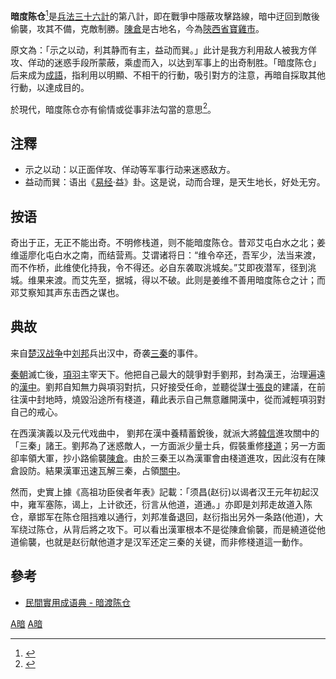 '''暗度陈仓'''<ref>{{cite book |title=现代汉语词典 |date=2005年6月1日 |publisher=商务印书馆 |isbn=978-9620424311 |pages=第11页，第957页 |edition=第五版}}</ref>是[[兵法|兵法]][[三十六計|三十六計]]的第八計，即在戰爭中隱蔽攻擊路線，暗中迂回到敵後偷襲，攻其不備，克敵制勝。[[陳倉|陳倉]]是古地名，今為[[陝西省|陝西省]][[寶雞市|寶雞市]]。

原文為：「示之以动，利其静而有主，益动而巽。」此计是我方利用敌人被我方佯攻、佯动的迷惑手段所蒙蔽，乘虚而入，以达到军事上的出奇制胜。「暗度陈仓」后来成为[[成語|成語]]，指利用以明顯、不相干的行動，吸引對方的注意，再暗自採取其他行動，以達成目的。

於現代，暗度陈仓亦有偷情或從事非法勾當的意思<ref>{{cite book|author1=張永誠|title=計策學-新36計／商政實例解說本|date=1988年|publisher=遠流出版事業股份有限公司|pages=219|url=https://books.google.com/books?id=De21AAAAQBAJ&pg=PT222&lpg=PT222&dq=暗度陈仓+偷情&source=bl&ots=7aTlf1hMp1&sig=0VTVOBBfb9YAjKwvEiYDiDCRIrQ&hl=en&sa=X&ved=0ahUKEwjg9Zn2gPrOAhVEymMKHYgJCD8Q6AEIQjAF#v=onepage&q=暗渡陳倉%20偷情&f=false|accessdate=2016-09-06|quote=...像男女偷情、走私、非法營業等等，亦有人以「暗度陈仓」來比喻}}</ref>。

==注釋==
* 示之以动：以正面佯攻、佯动等军事行动来迷惑敌方。
* 益动而巽：语出《[[易经|易经]]·益》卦。这是说，动而合理，是天生地长，好处无穷。

==按语==
奇出于正，无正不能出奇。不明修栈道，则不能暗度陈仓。昔邓艾屯白水之北；姜维遥廖化屯白水之南，而结营焉。艾谓诸将日：“维令卒还，吾军少，法当来渡，而不作桥，此维使化持我，令不得还。必自东袭取洮城矣。”艾即夜潜军，径到洮城。维果来渡。而艾先至，据城，得以不破。此则是姜维不善用暗度陈仓之计；而邓艾察知其声东击西之谋也。

==典故==
{{main|楚汉战争|三秦戰役}}
来自[[楚汉战争|楚汉战争]]中[[刘邦|刘邦]]兵出汉中，奇袭[[三秦|三秦]]的事件。

[[秦朝|秦朝]]滅亡後，[[項羽|項羽]]主宰天下。他把自己最大的競爭對手劉邦，封為漢王，治理遍遠的[[漢中|漢中]]。劉邦自知無力與項羽對抗，只好接受任命，並聽從謀士[[張良|張良]]的建議，在前往漢中封地時，燒毀沿途所有棧道，藉此表示自己無意離開漢中，從而減輕項羽對自己的戒心。

在西漢演義以及元代戏曲中， 劉邦在漢中養精蓄銳後，就派大將[[韓信|韓信]]進攻關中的「三秦」諸王。劉邦為了迷惑敵人，一方面派少量士兵，假裝重修[[棧道|棧道]]；另一方面卻率領大軍，抄小路偷襲[[陈仓城|陳倉]]。由於三秦王以為漢軍會由棧道進攻，因此沒有在陳倉設防。結果漢軍迅速瓦解三秦，占領[[關中平原|關中]]。

然而，史實上據《高祖功臣侯者年表》記載：「须昌(赵衍)以谒者汉王元年初起汉中，雍军塞陈，谒上，上计欲还，衍言从他道，道通。」亦即是刘邦走故道入陈仓，章邯军在陈仓阻挡难以通行，刘邦准备退回，赵衍指出另外一条路(他道)，大军绕过陈仓，从背后將之攻下。可以看出漢軍根本不是從陳倉偷襲，而是繞道從他道偷襲，也就是赵衍献他道才是汉军还定三秦的关键，而非修棧道這一動作。

==參考==
{{reflist}}
*{{zh-hant}} [https://web.archive.org/web/20170113151916/http://idiom.rekday.com/idiom/%E6%9A%97%E6%B8%A1%E9%99%B3%E5%80%89 民間實用成语典 - 暗渡陈仓]
{{三十六計}}
{{漢朝歷史事件}}

[[Category:成语|A暗]]
[[Category:楚漢戰爭|A暗]]